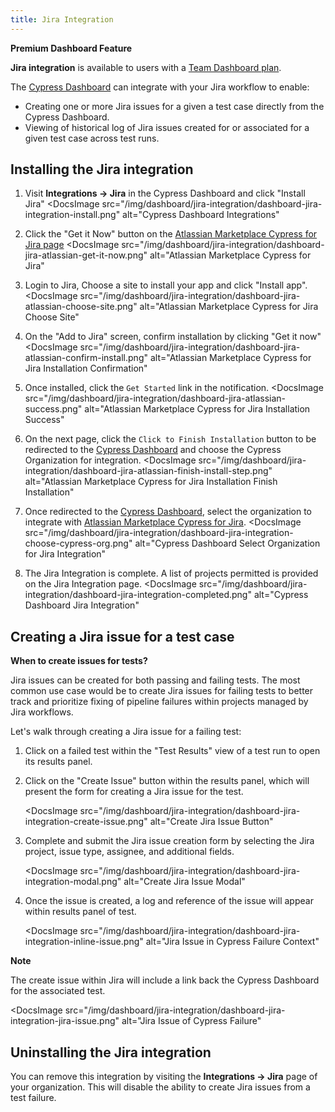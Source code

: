 ```yaml
---
title: Jira Integration
---
```


<Alert type="success">

<strong class="alert-header">
  <Icon name="star"></Icon> Premium Dashboard Feature
</strong>

**Jira integration** is available to users with a
[Team Dashboard plan](https://cypress.io/pricing).

</Alert>

The [Cypress Dashboard](https://on.cypress.io/dashboard) can integrate with your
Jira workflow to enable:

- Creating one or more Jira issues for a given a test case directly from the
  Cypress Dashboard.
- Viewing of historical log of Jira issues created for or associated for a given
  test case across test runs.

## Installing the Jira integration

1. Visit **Integrations → Jira** in the Cypress Dashboard and click "Install
   Jira"
   <DocsImage
     src="/img/dashboard/jira-integration/dashboard-jira-integration-install.png"
     alt="Cypress Dashboard Integrations"
   ></DocsImage>
2. Click the "Get it Now" button on the
   [Atlassian Marketplace Cypress for Jira page](https://marketplace.atlassian.com/apps/1224341/cypress-for-jira?hosting=cloud&tab=overview)
   <DocsImage
     src="/img/dashboard/jira-integration/dashboard-jira-atlassian-get-it-now.png"
     alt="Atlassian Marketplace Cypress for Jira"
   ></DocsImage>
3. Login to Jira, Choose a site to install your app and click "Install app".
   <DocsImage
     src="/img/dashboard/jira-integration/dashboard-jira-atlassian-choose-site.png"
     alt="Atlassian Marketplace Cypress for Jira Choose Site"
   ></DocsImage>
4. On the "Add to Jira" screen, confirm installation by clicking "Get it now"
   <DocsImage
     src="/img/dashboard/jira-integration/dashboard-jira-atlassian-confirm-install.png"
     alt="Atlassian Marketplace Cypress for Jira Installation Confirmation"
   ></DocsImage>
5. Once installed, click the `Get Started` link in the notification.
   <DocsImage
     src="/img/dashboard/jira-integration/dashboard-jira-atlassian-success.png"
     alt="Atlassian Marketplace Cypress for Jira Installation Success"
   ></DocsImage>
6. On the next page, click the `Click to Finish Installation` button to be
   redirected to the [Cypress Dashboard](https://www.cypress.io/dashboard/) and
   choose the Cypress Organization for integration.
   <DocsImage
     src="/img/dashboard/jira-integration/dashboard-jira-atlassian-finish-install-step.png"
     alt="Atlassian Marketplace Cypress for Jira Installation Finish Installation"
   ></DocsImage>
7. Once redirected to the
   [Cypress Dashboard](https://www.cypress.io/dashboard/), select the
   organization to integrate with
   [Atlassian Marketplace Cypress for Jira](https://marketplace.atlassian.com/apps/1224341/cypress-for-jira?hosting=cloud&tab=overview).
   <DocsImage
     src="/img/dashboard/jira-integration/dashboard-jira-integration-choose-cypress-org.png"
     alt="Cypress Dashboard Select Organization for Jira Integration"
   ></DocsImage>
8. The Jira Integration is complete. A list of projects permitted is provided on
   the Jira Integration page.
   <DocsImage
     src="/img/dashboard/jira-integration/dashboard-jira-integration-completed.png"
     alt="Cypress Dashboard Jira Integration"
   ></DocsImage>

## Creating a Jira issue for a test case

<Alert type="info">

<strong class="alert-header">When to create issues for tests?</strong>

Jira issues can be created for both passing and failing tests. The most common
use case would be to create Jira issues for failing tests to better track and
prioritize fixing of pipeline failures within projects managed by Jira
workflows.

</Alert>

Let's walk through creating a Jira issue for a failing test:

1. Click on a failed test within the "Test Results" view of a test run to open
   its results panel.

2. Click on the "Create Issue" button within the results panel, which will
   present the form for creating a Jira issue for the test.

   <DocsImage
     src="/img/dashboard/jira-integration/dashboard-jira-integration-create-issue.png"
     alt="Create Jira Issue Button"
   ></DocsImage>

3. Complete and submit the Jira issue creation form by selecting the Jira
   project, issue type, assignee, and additional fields.

   <DocsImage
     src="/img/dashboard/jira-integration/dashboard-jira-integration-modal.png"
     alt="Create Jira Issue Modal"
   ></DocsImage>

4. Once the issue is created, a log and reference of the issue will appear
   within results panel of test.

   <DocsImage
     src="/img/dashboard/jira-integration/dashboard-jira-integration-inline-issue.png"
     alt="Jira Issue in Cypress Failure Context"
   ></DocsImage>

   <Alert type="info">

<strong class="alert-header">Note</strong>

The create issue within Jira will include a link back the Cypress Dashboard for
the associated test.

<DocsImage
  src="/img/dashboard/jira-integration/dashboard-jira-integration-jira-issue.png"
  alt="Jira Issue of Cypress Failure"
></DocsImage>

</Alert>

## Uninstalling the Jira integration

You can remove this integration by visiting the **Integrations → Jira** page of
your organization. This will disable the ability to create Jira issues from a
test failure.

